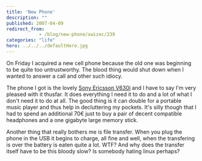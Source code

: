 ```yaml
---
title: 'New Phone'
description: ""
published: 2007-04-09
redirect_from: 
            - /blog/new-phone/swizec/239
categories: "life"
hero: ../../../defaultHero.jpg
---
```

On Friday I acquired a new cell phone because the old one was beginning to be quite too untrustworthy. The blood thing would shut down when I wanted to answer a call and other such idiocy.

The phone I got is the lovely [Sony Ericsson V630i](http://www.sonyericsson.com/spg.jsp?cc=global&lc=en&ver=4001&template=pp1_1_1&zone=pp&lm=pp1&pid=10457) and I have to say I'm very pleased with it thusfar. It does everything I need it to do and a lot of what I don't need it to do at all. The good thing is it can double for a portable music player and thus help in decluttering my pockets. It's silly though that I had to spend an additional 70€ just to buy a pair of decent compatible headphones and a one gigabyte large memory stick.

Another thing that really bothers me is file transfer. When you plug the phone in the USB it begins to charge, all fine and well, when the transfering is over the battery is eaten quite a lot. WTF? And why does the transfer itself have to be this bloody slow? Is somebody hating linux perhaps?